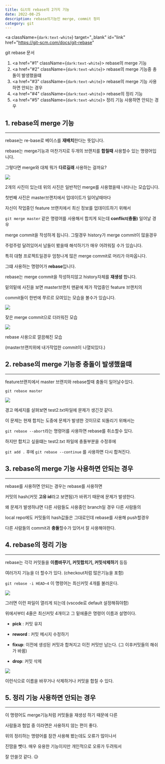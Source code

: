 ---
title: Git의 rebase의 2가지 기능
date: 2022-08-25
description: rebase의기능인 merge, commit 정리
category: git
---

<a
  className={`dark:text-white`}
  target="_blank"
  id="link"
  href="https://git-scm.com/docs/git-rebase"
>
  git rebase 문서
</a>

1. <a href="#1" className={`dark:text-white`}>
     rebase의 merge 기능
   </a>
2. <a href="#2" className={`dark:text-white`}>
     rebase의 merge 기능중 충돌이 발생했을떄
   </a>
3. <a href="#3" className={`dark:text-white`}>
     rebase의 merge 기능 사용하면 안되는 경우
   </a>
4. <a href="#4" className={`dark:text-white`}>
     rebase의 정리 기능
   </a>
5. <a href="#5" className={`dark:text-white`}>
     정리 기능 사용하면 안되는 경우
   </a>

<h2 id="1" className={`dark:text-white`}>
  1. rebase의 merge 기능
</h2>

---

rebase는 re-base로 베이스를 <b>재배치</b>한다는 뜻입니다.

rebase는 merge기능과 마찬가지로 두개의 브랜치를 <b>합칠때</b> 사용할수 있는 명령어입니다.

그렇다면 merge와 대체 뭐가 <b>다르길래</b> 사용하는 걸까요?

<div>
  <img
    src="https://user-images.githubusercontent.com/75124028/186634543-4e21ecfd-c6a8-4dca-8184-98491db2b72e.PNG"
    className={`max-w-full h-auto`}
  />
</div>

2개의 사진이 있는데 위의 사진은 일반적인 merge를 사용했을때 나타나는 모습입니다.

첫번째 사진은 master브랜치에서 업데이트가 일어날때마다

자신이 작업중인 feature 브랜치에서 최신 정보를 업데이트하기 위해서

`git merge master` 같은 명령어를 사용해서 합치게 되는데 <b>conflict(충돌)</b> 일어날 경우

merge commit을 작성하게 됩니다. 그럴경우 history가 merge commit이 많을경우

주렁주렁 달려있어서 남들이 봤을때 해석하기가 매우 어려워질 수가 있습니다.

특히 대형 프로젝트일경우 엄청나게 많은 merge commit로 머리가 아파옵니다.

그떄 사용하는 명령어가 <b>rebase</b>입니다.

rebase는 merge commit을 작성하지않고 history자체를 <b>재생성</b> 합니다.

밑의밑에 사진을 보면 master브랜치 맨끝에 제가 작업중인 feature 브랜치의

commit들이 한번에 쭈르르 모여있는 모습을 볼수가 있습니다.

<div>
  <img
    src="https://user-images.githubusercontent.com/75124028/186636597-b4c9fb2b-2178-49f4-a751-7542f0a7dcb0.PNG"
    className={`max-w-full h-auto`}
  />
</div>

잦은 merge commit으로 더러워진 모습

<div>
  <img
    src="https://user-images.githubusercontent.com/75124028/186637604-6d6756a6-7082-4c13-ad67-2a542554bfa8.PNG"
    className={`max-w-full h-auto`}
  />
</div>

rebase 사용으로 깔끔해진 모습

(master브랜치위에 내가작업한 commit이 나열되있다.)

<h2 id="2" className={`dark:text-white`}>
  2. rebase의 merge 기능중 충돌이 발생했을떄
</h2>

---

feature브랜치에서 master 브랜치와 rebase할때 충돌이 일어날수있다.

`git rebase master`

<div>
  <img
    src="https://user-images.githubusercontent.com/75124028/186638312-fc56612a-bf27-4d4f-a864-a3c009f506fa.PNG"
    className={`max-w-full h-auto`}
  />
</div>

경고 메세지를 살펴보면 test2.txt파일에 문제가 생긴것 같다.

이 문제는 현재 합치는 도중에 문제가 발생한 것이므로 되돌리기 위해서는

`git rebase --abort`라는 명령어를 사용하면 rebase를 취소할수 있다.

하지만 합치고 싶을떄는 test2.txt 파일에 충돌부분을 수정후에

`git add .` 후에 `git rebase --continue` 를 사용하면 다시 합쳐진다.

<h2 id="3" className={`dark:text-white`}>
  3. rebase의 merge 기능 사용하면 안되는 경우
</h2>

---

rebase를 사용하면 안되는 경우는 rebase를 사용하면

커밋의 hash(커밋 <b>고유 id</b>라고 보면됨)가 바뀌기 때문에 문제가 발생한다.

왜 문제가 발생하냐면 다른 사람들도 사용중인 branch일 경우 다른 사람들의

local repo에도 커밋들의 hash값들은 그대로인데 rebase를 사용해 push할경우

다른 사람들의 commit과 <b>충돌</b>할수가 있어서 잘 사용해야한다.

<h2 id="4" className={`dark:text-white`}>
  4. rebase의 정리 기능
</h2>

---

rebase는 각각 커밋들을 <b>이름바꾸기, 커밋합치기, 커밋삭제하기</b> 등등

여러가지 기능을 더 할수가 있다. (checkout처럼 많은기능을 포함)

`git rebase -i HEAD~4` 이 명령어는 최신커밋 4개를 불러온다.

<div>
  <img
    src="https://user-images.githubusercontent.com/75124028/186640716-c6d81e19-3ef8-481e-9462-b34f33814c69.PNG"
    className={`max-w-full h-auto`}
  />
</div>

그러면 이런 파일이 열리게 되는데 (vscode로 default 설정해줘야함)

위에서부터 4줄은 최신커밋 4개이고 그 밑에줄은 명령어 이름과 설명이다.

- <b>pick</b> : 커밋 유지

- <b>reword</b> : 커밋 메시지 수정하기

- <b>fixup</b>: 이전에 생성된 커밋과 합쳐지고 이전 커밋만 남는다. (그
  이후커밋들의 해쉬가 바뀜)

- <b>drop</b>: 커밋 삭제

<div>
  <img
    src="https://user-images.githubusercontent.com/75124028/186644537-8c15f32b-343e-4157-916c-91e39360273e.PNG"
    className={`max-w-full h-auto`}
  />
</div>

이런식으로 이름을 바꾸거나 삭제하거나 커밋을 합칠 수 있다.

<h2 id="5" className={`dark:text-white`}>
  5. 정리 기능 사용하면 안되는 경우
</h2>

---

이 명령어도 merge기능처럼 커밋들을 재생성 하기 때문에 다른

사람들과 협업 중 이라면은 사용하지 않는 편이 좋다.

위의 정리하는 명령어를 잠깐 사용해 봤는데도 오류가 많이나서

진땀을 뻇다. 매우 유용한 기능이지만 개인적으로 오류가 두려워서

잘 안쓸것 같다. 😥
